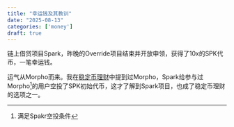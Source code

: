 ```yaml
---
title: "幸运钱及其教训"
date: "2025-08-13"
categories: ['money']
draft: true
---
```


链上借贷项目Spark，昨晚的Override项目结束并开放申领，获得了10x的SPK代币，一笔幸运钱。

运气从Morpho而来。我在[稳定币理财](/posts/stablecoin-earnings.qmd)中提到过Morpho，Spark给参与过Morpho^[满足Spakr空投条件]的用户空投了SPK初始代币，这才了解到Spark项目，也成了稳定币理财的选项之一。
